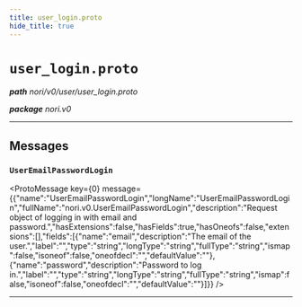 ```yaml
---
title: user_login.proto
hide_title: true
---
```



# `user_login.proto`
_**path** nori/v0/user/user_login.proto_

_**package** nori.v0_



---

## Messages


### `UserEmailPasswordLogin`
<ProtoMessage key={0} message={{"name":"UserEmailPasswordLogin","longName":"UserEmailPasswordLogin","fullName":"nori.v0.UserEmailPasswordLogin","description":"Request object of logging in with email and password.","hasExtensions":false,"hasFields":true,"hasOneofs":false,"extensions":[],"fields":[{"name":"email","description":"The email of the user.","label":"","type":"string","longType":"string","fullType":"string","ismap":false,"isoneof":false,"oneofdecl":"","defaultValue":""},{"name":"password","description":"Password to log in.","label":"","type":"string","longType":"string","fullType":"string","ismap":false,"isoneof":false,"oneofdecl":"","defaultValue":""}]}} />

---


  